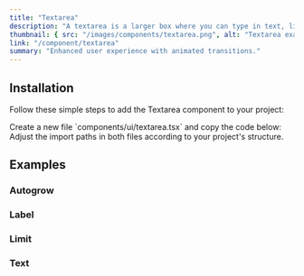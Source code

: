 ```yaml
---
title: "Textarea"
description: "A textarea is a larger box where you can type in text, like your name, email, or a longer message."
thumbnail: { src: "/images/components/textarea.png", alt: "Textarea example" }
link: "/component/textarea"
summary: "Enhanced user experience with animated transitions."
---
```


<ComponentPreview name="textarea-demo" />

## Installation

Follow these simple steps to add the Textarea component to your project:

<Steps>

<Step>
    Create a new file `components/ui/textarea.tsx` and copy the code below:
</Step>

<CollapsibleSource name="textarea" />

<Step>
    Adjust the import paths in both files according to your project's structure.
</Step>

</Steps>

## Examples

### Autogrow

<ComponentPreview name="textarea-autogrow" />

### Label

<ComponentPreview name="textarea-label" />

### Limit

<ComponentPreview name="textarea-limit" />

### Text

<ComponentPreview name="textarea-text" />
